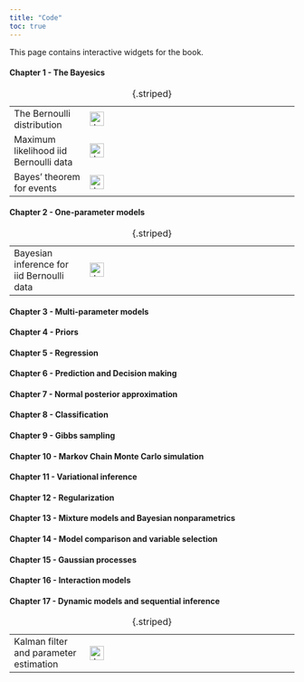 ```yaml
---
title: "Code"
toc: true
---
```


This page contains interactive widgets for the book.

#### Chapter 1 - The Bayesics

|                                       |                                                                                                                                                                                                               |     |     |
|-------------------|------------------|------------------|------------------|
| The Bernoulli distribution            | [![Bernoulli distribution](figs/Observable.svg){alt="Julia" fig-alt="The Bernoulli distribution" fig-align="left" width="25"}](https://observablehq.com/@mattiasvillani/bernoulli-distribution)               |     |     |
| Maximum likelihood iid Bernoulli data | [![ML for iid Bernoulli data](figs/Observable.svg){alt="Julia" fig-alt="The Bernoulli distribution" fig-align="left" width="25"}](https://observablehq.com/@mattiasvillani/maximum-likelihood-bernoulli-data) |     |     |
| Bayes' theorem for events             | [![Bayes theorem for events](figs/Observable.svg){alt="Julia" fig-alt="The Bernoulli distribution" fig-align="left" width="25"}](https://observablehq.com/@mattiasvillani/bayes-theorem-for-events)           |     |     |

: {.striped}

#### Chapter 2 - One-parameter models

|                                           |                                                                                                                   |     |     |
|-------------------|------------------|------------------|------------------|
| Bayesian inference for iid Bernoulli data | [![Julia](figs/Observable.svg){alt="Julia" fig-alt="The Bernoulli distribution" fig-align="left" width="25"}](#0) |     |     |

: {.striped}

#### Chapter 3 - Multi-parameter models

#### Chapter 4 - Priors

#### Chapter 5 - Regression

#### Chapter 6 - Prediction and Decision making

#### Chapter 7 - Normal posterior approximation

#### Chapter 8 - Classification

#### Chapter 9 - Gibbs sampling

#### Chapter 10 - Markov Chain Monte Carlo simulation

#### Chapter 11 - Variational inference

#### Chapter 12 - Regularization

#### Chapter 13 - Mixture models and Bayesian nonparametrics

#### Chapter 14 - Model comparison and variable selection

#### Chapter 15 - Gaussian processes

#### Chapter 16 - Interaction models

#### Chapter 17 - Dynamic models and sequential inference

|                                        |                                                                                                                                                                                                               |     |     |
|-------------------|------------------|------------------|------------------|
| Kalman filter and parameter estimation | [![Julia](figs/Observable.svg){alt="Julia" fig-alt="Gibbs sampling from a multivariate normal - Julia" fig-align="left" width="25"}](https://gist.github.com/mattiasvillani/4a461587c037d257d7099b7675aa0ddf) |     |     |

: {.striped}
